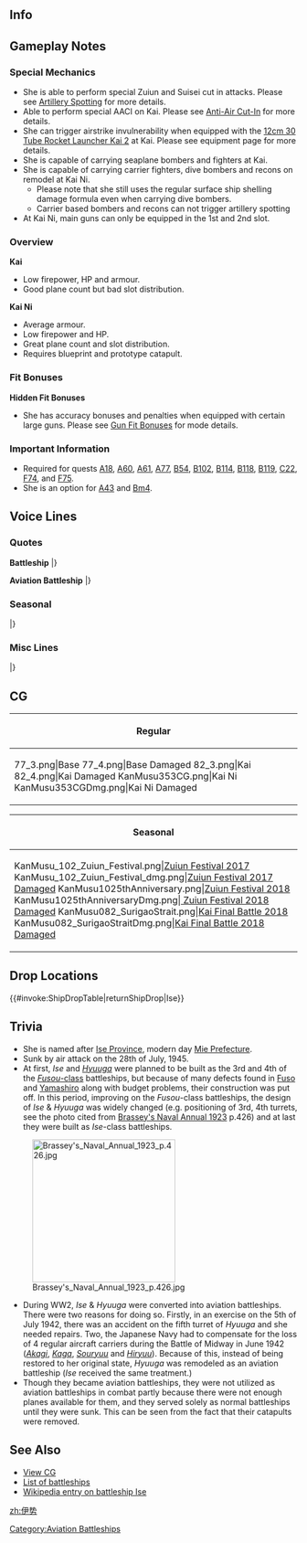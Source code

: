 ==Info==
{{KanmusuInfo|ID=003}}
{{KanmusuInfo|ID=102}}
{{KanmusuInfo|ID=353}}

==Gameplay Notes==
===Special Mechanics===
* She is able to perform special Zuiun and Suisei cut in attacks. Please see [[Combat/Artillery_Spotting|Artillery Spotting]] for more details.
* Able to perform special AACI on Kai. Please see [[Anti-Air Cut-In]] for more details.
* She can trigger airstrike invulnerability when equipped with the [[12cm 30 Tube Rocket Launcher Kai 2]] at Kai. Please see equipment page for more details.
* She is capable of carrying seaplane bombers and fighters at Kai.
* She is capable of carrying carrier fighters, dive bombers and recons on remodel at Kai Ni.
**Please note that she still uses the regular surface ship shelling damage formula even when carrying dive bombers.
**Carrier based bombers and recons can not trigger artillery spotting
* At Kai Ni, main guns can only be equipped in the 1st and 2nd slot.

===Overview===
'''Kai'''
* Low firepower, HP and armour.
* Good plane count but bad slot distribution.

'''Kai Ni'''
* Average armour.
* Low firepower and HP.
* Great plane count and slot distribution. 
* Requires blueprint and prototype catapult.

===Fit Bonuses===

{{:{{BASEPAGENAME}}/Equipment Bonuses}}

{{clear}}

'''Hidden Fit Bonuses'''
* She has accuracy bonuses and penalties when equipped with certain large guns. Please see [[Gun Fit Bonuses]] for mode details.

===Important Information===
* Required for quests [[Quests#A18|A18]], [[Quests#A60|A60]], [[Quests#A61|A61]], [[Quests#A77|A77]], [[Quests#B54|B54]], [[Quests#B102|B102]], [[Quests#B114|B114]], [[Quests#B118|B118]], [[Quests#B119|B119]], [[Quests#C22|C22]], [[Quests#F74|F74]], and [[Quests#F75|F75]].
* She is an option for [[Quests#A43|A43]] and [[Quests#Bm4|Bm4]].

==Voice Lines==
===Quotes===
'''Battleship'''
{{ShipquoteHeader}}
{{ShipquoteKai
|scenario = Introduction
|origin = 超弩級戦艦、伊勢型一番艦、伊勢。参ります！
|translation = I'm the super dreadnought and 1st ship of the Ise-class, Ise. Reporting in!
|audio = Ise-Introduction.ogg
}}
{{ShipquoteKai
|scenario = Library
|origin = 扶桑型戦艦を再設計した、強力な超弩級戦艦として完成しました。
戦艦、伊勢です。 主砲を多少とっちゃって、有名な航空戦艦モードに改造可能よ。楽しみね！
|translation = I was built as a powerful super dreadnought based off the Fusou-class Battleships. I'm the battleship, Ise.<ref>The Ise-class were designed as an improved Fusou-class correcting some of the defects that were present in the latter's design.</ref>
By taking off a few of the main cannons, I can be upgraded to the famous Aviation Battleship mode! I'm looking forward to it!<ref>The Ise-class were remodelled into aviation battleships in 1945.</ref>
|audio = Ise-Library.ogg
}}
{{ShipquoteKai
|scenario = Secretary 1
|origin = はい、提督？
|translation = Yes, Admiral?
|audio = Ise-Secretary_1.ogg
}}
{{ShipquoteKai
|scenario = Secretary 2
|origin = 砲塔が重いかって？ぜんぜん。
|translation = Are my turrets heavy? Not at all.
|audio =  Ise-Secretary_2.ogg
}}
{{ShipquoteKai
|scenario = Secretary 3
|origin = …ぁ、ごめんなさい。振り向きざまに砲塔がぶつかっちゃった？
|translation = ...Ah, sorry. Did I hit you with my turrets when I turned around?
|audio =  Ise-Secretary_3.ogg
}}
{{ShipquoteKai
|scenario = Wedding
|origin = 提督、あの、一緒に五番主砲塔の配置について語りませんか？…え、意味わかんないって？くぅぅ…ダメかぁ
|translation = Admiral, ummm, can we discuss the positioning of my No. 5 main gun together? ...Eh, you don't get what I mean? Guuuuh... No good huh.
|audio = Ise-Wedding.ogg
}}
{{ShipquoteKai
|scenario = Player's Score
|origin = 提督、ご連絡のようですよ。
|translation = Looks like there's a message for you, Admiral.
|audio = Ise-Looking_At_Scores.ogg
}}
{{ShipquoteKai
|scenario = Joining the Fleet
|origin = 超弩級戦艦　伊勢型の伊勢、参ります！
|translation = Ise-class super dreadnought, Ise, setting off!
|audio = Ise-Joining_A_Sortie.ogg
}}
{{ShipquoteKai
|scenario = Equipment 1
|origin = ようし、これで行けるわね！<ref>Shared with Supply.</ref>
|translation = Alright~, I can do it with this!
|audio = Ise-Equipment_1.ogg
}}
{{ShipquoteKai
|scenario = Equipment 2
|origin = ふーん。
|translation = Humph.
|audio = Ise-Equipment_2.ogg
}}
{{ShipquoteKai
|scenario = Equipment 3
|origin = やだ、結構いいじゃない！これって！<ref>Shared with Secretary Married.</ref>
|translation = Wow, aren't they cool! This is!
|audio = Ise-Equipment_3.ogg
}}
{{ShipquoteKai
|scenario = Docking (Minor)
|origin = ちょっとした怪我よ、大したことないわ。
|translation = Just a scratch, no big deal.
|audio = Ise-Docking_Minor.ogg
}}
{{ShipquoteKai
|scenario = Docking (Major)
|origin = さすがにちょっと…まずったかな。
|translation = This is... pretty bad huh.
|audio = Ise-Docking_Major.ogg
}}
{{ShipquoteKai
|scenario = Construction
|origin = 提督、新型艦が進水しました。
|translation = Admiral, a new type of ship has been launched.
|audio = Ise-Construction.ogg
}}
{{ShipquoteKai
|scenario = Return from Sortie
|origin = 艦隊が帰投したようですね
|translation = Seems like the fleet has returned to port.
|audio = Ise-Return_From_Sortie.ogg
}}
{{ShipquoteKai
|scenario = Starting a Sortie
|origin = 日向、いい？出るわよ！
|translation = Hyuuga, you good? Let's go!
|audio = Ise-Starting_A_Sortie.ogg
}}
{{ShipquoteKai
|scenario = Starting a Battle
|origin = 右舷砲転、行くわよ！
|translation = Turrets to starboard, let's go!
|audio = Ise-Battle_Start.ogg
}}
{{ShipquoteKai
|scenario = Attack
|origin = 沈みなさい！
|translation = Just sink!
|audio = Ise-Attack.ogg
}}
{{ShipquoteKai
|scenario = Daytime Spotting/ Night Battle Attack
|origin = 主砲、6基12門、一斉射！
|translation = Main guns, 6 guns, 12 barrels, full broadside!
|audio = Ise-Night_Attack.ogg
}}
{{ShipquoteKai
|scenario = Night Battle
|origin = さぁ…追撃するわよ…！
|translation = Now... let's pursue them...!
|audio = Ise-Night_Battle.ogg
}}
{{ShipquoteKai
|scenario = MVP
|origin = え、私の戦果が一番なの？やった！日向、見た見た？どうよ？
|translation = Eh, I had the best results? I did it! Hyuuga, did you see that? How about that?
|audio = Ise-MVP.ogg
}}
{{ShipquoteKai
|scenario = Minor Damage 1
|origin = やったわね…！
|translation = You've done it....!
|audio = Ise-Minor_Damage_1.ogg
}}
{{ShipquoteKai
|scenario = Minor Damage 2
|origin = 痛いじゃないの！
|translation = It doesn't hurt!
|audio = Ise-Minor_Damage_2.ogg
}}
{{ShipquoteKai
|scenario = Major Damage
|origin = ちょっとまずったな…どうしよう？
|translation = It's getting a bit bad... what should I do..!
|audio = Ise-Major_Damage.ogg
}}
{{ShipquoteKai
|scenario = Sunk
|origin = これまでか……日向、先に逝くわね…
|translation = This is it, huh... I'm going ahead, Hyuuga...
|audio = Ise-Sunk.ogg
}}
|}<references/>

{{clear}}

'''Aviation Battleship'''
{{ShipquoteHeader}}
{{ShipquoteKai
|scenario = Introduction
|origin = 航空戦艦「伊勢」です！後部飛行甲板とカタパルト2基で航空戦力を運用可能よ。
|translation = I'm the aviation battleship, Ise! I can make use of the power of aviation with a flight deck at the stern and two catapults.
|audio = IseKai-Introduction.ogg
}}
{{ShipquoteKai
|scenario = Introduction
|kai2 = yes
|origin = 提督、改装航空母艦、伊勢、全通飛行甲板で参ります！
|translation = Admiral, I'm the remodelled aircraft carrier, Ise. Ready to head out with my full-scale flight deck!
|audio = IseKaiNi-Intro.mp3
}}
{{ShipquoteKai
|scenario = Library
|origin = 洋上航空戦力強化のために、主砲を一部外して、かわりに飛行甲板を設置、軽空母並の航空戦力を運用可能な航空戦艦、伊勢です。
海自の新鋭DDHにもその名は受け継がれているわ。
|translation = In order to strengthen my naval aviation power, a couple of my main cannons were removed to make room for a flight deck; I'm the aviation battleship that can operate like a light aircraft carrier, Ise.
My name was taken up by the newly-developed DDH of the Marine Self Defence Force.<ref>Referring to the [https://en.wikipedia.org/wiki/JDS_Ise JDS Ise].</ref>
|audio = IseKai-Library.ogg
}}
{{ShipquoteKai
|scenario = Secretary 1
|origin = ま、水上機が基本なんだけどね。
|translation = Well, seaplanes are the foundation.
|audio = IseKai-Secretary_1.ogg
}}
{{ShipquoteKai
|scenario = Secretary 2
|origin = あ、ごめんなさい。呼びました？
|translation = Ah, sorry. Did you call me?
|audio = IseKai-Secretary_2.ogg
}}
{{ShipquoteKai
|scenario = Secretary 3
|origin = 戦艦の火力と軽空母並の航空運用力…ね、ステキでしょ？
|translation = The firepower of a battleship while being able to operate like a light aircraft carrier... Hey, isn't it amazing?
|audio = IseKai-Secretary_3.ogg
}}
{{ShipquoteKai
|scenario = Wedding
|origin = 提督、あの…カタパルトとか、取らないでくださいね…あれが無いと私…！あっ…いじわるぅ！
|translation = Admiral, erm... could you please not take my catapult away... If I don't have that, I'll... Ah! You meanie!<ref>Historically speaking, her catapult was removed and Ise was used as a battleship.</ref>
|audio = IseKai-Wedding_Line.ogg
}}
{{ShipquoteKai
|scenario = Player's Score
|origin = 提督にご連絡です。…忙しいのね。
|translation = It's a message for you, Admiral... You're really busy, huh.
|audio = IseKai-Looking_At_Scores.ogg
}}
{{ShipquoteKai
|scenario = Joining the Fleet
|origin = 航空戦艦「伊勢」出撃します！
|translation = Aviation battleship Ise, sortieing!
|audio = IseKai-Joining_A_Sortie.ogg
}}
{{ShipquoteKai
|scenario = Joining the Fleet
|kai2 = yes
|origin = 航空母艦、伊勢。航空戦隊預かります！日向、いい？
|translation = Carrier, Ise. I'll be in charge of the Carrier Division! Hyuuga, you good?
|audio = IseKaiNi-JoinFleet.mp3
}}
{{ShipquoteKai
|scenario = Equipment 1
|origin = んふふ…日向がびっくりしちゃうかな？<ref>Shared with Supply.</ref>
|translation = Ufufu...I wonder if Hyuuga will be surprised?
|audio = IseKai-Equipment_2.ogg
}}
{{ShipquoteKai
|scenario = Equipment 1
|kai2 = yes
|origin = いいはね、この子達も。へぇー。
|translation = These girls are nice too. Hee~
|audio = IseKaiNi-Equip1.mp3
}}
{{ShipquoteKai
|scenario = Equipment 2
|origin = 結構、ばっちりじゃない、コレってば！
|translation = Isn't this pretty perfect!
|audio = IseKai-Equipment_1.ogg
}}
{{ShipquoteKai
|scenario = Equipment 3
|origin = いいんじゃない？<ref>Shared with Secretary Married.</ref>
|translation = Isn't this fine?
|audio = IseKai-Equipment_3.ogg
}}
{{ShipquoteKai
|scenario = Docking (Minor)
|origin = ちょっとした怪我よ。でも、ありがとう。
|translation = It's just a scratch. But thanks anyway.
|audio = IseKai-Docking_Minor.ogg
}}
{{ShipquoteKai
|scenario = Docking (Major)
|origin = さすがに修理しとかないとね。
|translation = Just as I thought, looks like I need some repairs.
|audio = IseKai-Docking_Major.ogg
}}
{{ShipquoteKai
|scenario = Return from Sortie
|origin = 艦載が帰投です。お疲れ様。
|translation = The fleet has returned to port. Good work!
|audio = IseKai-Returning_From_Sortie.ogg
}}
{{ShipquoteKai
|scenario = Starting a Sortie
|origin = 日向遅いよ。置いてくからね。
|translation = You're slow, Hyuuga. I'll leave you behind.
|audio = IseKai-Starting_A_Sortie.ogg
}}
{{ShipquoteKai
|scenario = Starting a Battle
|origin = 左舷、砲戦開始！
|translation = Open fire to port!
|audio = IseKai-Battle_Start.ogg
}}
{{ShipquoteKai
|scenario = Starting a Battle
|kai2 = yes
|origin = さあ、行きましょうか！伊勢航空隊、発艦始め！
|translation = Now, let's do this! Ise Air Wing, begin takeoff!
|audio = IseKaiNi-BattleStart.mp3
}}
{{ShipquoteKai
|scenario = Attack
|origin = 瑞雲とかって、どうかな？いける？
|translation = How are the Zuiuns? Can they do it?
|audio = IseKai-Attack.ogg
}}
{{ShipquoteKai
|scenario = Attack
|kai2 = yes
|origin = よーし！伊勢攻撃隊、いけぇ！
|translation = Alright! Ise Attack Squadron, gooo!
|audio = IseKaiNi-Attack.mp3
}}
{{ShipquoteKai
|scenario = Air Battle/ Daytime Spotting/ Night Battle Attack
|origin = 主砲、四基八門、一斉射！
|translation = Main guns, 4 guns, 8 barrels, full broadside!
|audio = IseKai-Night_Attack.ogg
}}
{{ShipquoteKai
|scenario = Air Battle/ Daytime Spotting/ Night Battle Attack
|kai2 = yes
|origin = そっか、そうなるよね。
|translation = I see, that's true.
|audio = IseKaiNi-NightAttack.mp3
}}
{{ShipquoteKai
|scenario = Night Battle
|origin = 艦載機、発艦急げ！
|translation = Planes, hurry up and launch!
|audio = IseKai-Night_Battle.ogg
}}
{{ShipquoteKai
|scenario = NightBattle
|kai2 = yes
|origin = さあ、いっちゃいますか！
|translation = Now, let's do this!
|audio = IseKaiNi-NightBattle.mp3
}}
{{ShipquoteKai
|scenario = MVP
|origin = えっ？またあたしの戦果が一番なの？…どうなのさ～日向、おとなしいじゃん。
|translation = Eh, I've still got the number one result? How about that Hyuuga, you're being a bit quiet.
|audio = IseKai-MVP.ogg
}}
{{ShipquoteKai
|scenario = Minor Damage 1
|origin = 小沢囮艦隊のときに比べれば、この位！
|translation = Compared to the Ozawa Decoy Fleet, this is nothing!<ref>She was part of Vice Admiral Ozawa's Decoy Fleet at the [https://en.wikipedia.org/wiki/Battle_of_Leyte_Gulf#Battle_of_Cape_Enga.C3.B1o_.2825.E2.80.9326_October.29 Battle of Cape Engano] whose role was to act as bait for the Allied fleet.</ref>
|audio = IseKai-Minor_Damage_1.ogg
}}
{{ShipquoteKai
|scenario = Minor Damage 2
|origin = どんどん撃ってきなさいな。
|translation = Keep on firing.
|audio = IseKai-Minor_Damage_2.ogg
}}
{{ShipquoteKai
|scenario = Major Damage
|origin = がーん　折角の飛行甲板がぁ～
|translation = Do~ng! My long-awaited flight-deck is...<ref>ガーン -Sound of heavy thing hitting metal.</ref>
|audio = IseKai-Major_Damage.ogg
}}
{{ShipquoteKai
|scenario = Sunk
|origin = まあ、やるだけやったかな…日向、ゆっくり来なよ…
|translation = Well, I guess this is it... Take your time following me, Hyuuga...
|audio = IseKai-Sunk.ogg
}}
|}<references/>

{{clear}}

===Seasonal===
{{SeasonalHeaderOld}}
{{SeasonalQuote
|scenario = [[Seasonal/End_of_Year_2014|End of Year 2014]]
|origin =早いわねー。もう今年も終わりか。ねえ、日向、大掃除とか、しとく？
|translation = That was fast. The year is already over. Hey, shall we start spring cleaning, Hyuuga?
|audio = Ise_Year_End_2014_Sec1.ogg
|notes = 
}}
{{SeasonalQuote
|scenario = [[Seasonal/New_Year_2015|New Year 2015]]
|origin = 新年だよ、新年！日向、あけましておめでとう！今年もよろしくね？
|translation = The New Year is here! Happy New Year, Hyuuga! Take care of me this year too alright?
|audio = Ise_kai_New_Years_Day_2016.ogg
|notes = 
}}
{{SeasonalQuote
|scenario = [[Seasonal/Valentine%27s_Day_2015|Valentine’s Day 2015]]
|origin = そうね、ヴァレンタインだもの。提督、日向。はい、チョコレート。ふふ♪
|translation = Oh right, it’s Valentine’s. Admiral, Hyuuga. Here’s some chocolates. Fufu♪
|audio = Ise_Valentine_Sec1.ogg
|notes = 
}}
{{SeasonalQuote
|scenario = [[Seasonal/Second_Anniversary|2nd Anniversary]]
|origin = 今日はめでたい日か。日向いいね、楽しい気分だね！今日は飲んじゃおうか。
|translation = Today is a wonderful day. Doesn’t it feel great, Hyuuga! I should just drink today.
|audio =003_Ise _2ndAnniv.mp3
|notes = 
}}
{{SeasonalQuote
|scenario = [[Seasonal/New_Year_2016|New Year 2016]]
|origin = 新年だよ、新年！日向、あけましておめでとう！今年もよろしくね？
|translation = It’s the New Year! Happy New Year, Hyuuga! Take care of me this year too alright?
|audio = Ise_kai_New_Years_Day_2016.ogg
|notes = 
}}
{{SeasonalQuote
|scenario = [[Seasonal/White_Day_2018|White Day 2018]]
|origin = へぇ、提督、チョコのお返しくれるんだ。意外と真似なとこあんだね。うん、うん、もらっとく！
|translation = Huh, so these are in return for the chocolates, Admiral. I didn’t expect this out of you. No, no, I accept!
|audio = Ise_White_Day_2018_Sec3.mp3
|notes = Secretary 3
}}
{{SeasonalQuote
|scenario = [[Seasonal/Fifth_Anniversary|5th Anniversary]]
|origin = 艦隊はついに五周年か。日向、いいね？楽しい気分だね。今日は、飲んじゃおうか？取って置き、あげちゃう。
|translation = It’s finally the fleet’s 5th Anniversary. Isn’t this great, Hyuuga? Such a happy feeling. Shall we drink today? I’ll bring out my special reserve.
|audio = Ise_5th_Anniversary_Sec1.mp3
|notes = 
}}
{{SeasonalQuote
|scenario = [[Seasonal/Summer_2018|Summer 2018]]
|origin = そうね、あの夏か…もう結構前になるのよね。
|translation = Ah yes, that summer... Well it's a long time ago now.
|audio = Ise_Summer_2018_Sec1.mp3
|notes = 
}}
{{SeasonalQuote
|scenario = [[Seasonal/Late_Autumn_2018|Late Autumn 2018]]
|origin = おぉ、日向元気じゃん。屋台とか好きだもんね。
|translation = Oh, you're looking happy, Hyuuga. You must really like the stalls.
|audio = Ise_Late_Autumn_2018_Sec1.mp3
|notes = 
}}
{{SeasonalQuote
|scenario = [[Seasonal/Setsubun_2019|Setsubun 2019]]
|origin = どうした、日向？節分だよ。元気ないじゃん。えぇ、節分とは何か考えてる？そ、そうですか…
|translation = What's wrong, Hyuuga? It's Setsubun. You're not looking very happy. Eh, you're thinking of something other than Setsubun? I-I see...
|audio = Ise_Setsubun_2019_Sec1.mp3
|notes = 
}}
{{SeasonalQuote
|scenario = [[Seasonal/Sixth_Anniversary|6th Anniversary]]
|origin = 艦隊は六周年か。提督、日向、いいね。嬉しい気分。今日は飲んじゃうか？いいのあるんだ。開けちゃう。
|translation = It's the fleet's 6th Anniversary. Admiral, Hyuuga; that's great. I feel happy. Shall we drink today? I've got something special. I'll open it up.
|audio = Ise_6th_Anniversary_Sec1.mp3
|notes = 
}}
{{SeasonalQuote
|scenario = [[Seasonal/Seventh_Anniversary|7th Anniversary 2020]]
|origin = 艦隊は七周年か？提督、日向、大淀、いいね、いいね？今日は飲んじゃうか？あぁ、大淀気が利く！
|translation = It's the fleet's 7th Anniversary? Admiral, Hyuuga, Ooyodo, isn't it great? Shall we have a drink today? Ah, Ooyodo, that's the spirit!
|audio = Ise_7th_Anniversary_Secretary_1.mp3
|notes = 
}}
{{SeasonalQuote
|scenario = [[Seasonal/Christmas_2020|Christmas 2020]]
|origin = そうね。寒冷地対策が必要ね。気をつけないと。
|translation = That's true. We need to take precautions against the cold. I need to be careful.<ref>Referring to how E2 and E3 of the [[Fall 2020 Event]] banned ships with flight decks from sortieing unless they equipped [[Arctic Gear & Deck Personnel]].</ref>
|audio = Ise Kai Ni_Christmas_2020_Secretary_2.mp3
|notes = Kai Ni Secretary 2
}}
{{SeasonalQuote
|scenario = [[Seasonal/Eighth_Anniversary|8th Anniversary]]
|origin = 艦隊はついに八周年。提督、日向、大淀、みんな、乾杯！今日は大いに飲んじゃおう！おぉ、日向、いい飲みっぷり！
|translation =	It's the fleet's 8th Anniversary. Admiral, Hyuuga, Ooyodo, everyone, cheers! Let's drink till we drop! Ooh, you're getting into this, Hyuuga!
|audio = Ise_8th Anniversary_Secretary_1.mp3
|notes = 
}}
|}<references/>

{{clear}}

===Misc Lines===
{{SeasonalHeaderOld}}
{{SeasonalQuote
|scenario = [[Seasonal/Final_Battle|Final Battle 2018]]
|origin = そうね、日向、結構大変そう。準備万端で挑みたいね。
|translation = Yeah, that sounds tough, Hyuuga. We’ll need to be prepared to take it on.
|audio = Ise_Kantai_Kessen_2018_Sec1.mp3
|notes = Secretary 1
}}
{{SeasonalQuote
|scenario = [[Seasonal/Final_Battle|Final Battle 2018]]
|origin = ん、回避運動はよしっと…噴進砲も…よし！いいかな。
|translation = Ngh, evasive maneouvers are fine… Rockets are… OK! This looks good.
|audio = Ise_Kantai_Kessen_2018_Sec2.mp3
|notes = Secretary 2
}}
{{SeasonalQuote
|scenario = [[Seasonal/Final_Battle|Final Battle 2018]]
|origin = さあ、行っちゃいますか！
|translation = Now, let’s get them!
|audio = Ise_Kantai_Kessen_2018_Atk.mp3
|notes = Attack
}}
{{SeasonalQuote
|scenario = [[Seasonal/Final_Battle|Final Battle 2018]]
|origin = やるじゃない、当ててきたか。でも、かすり傷よ。
|translation = Not bad, you scored a hit. But it’s just a scratch. 
|audio = Ise_Kantai_Kessen_2018_MinorDmg1.mp3
|notes = Minor Damage 1
}}
{{SeasonalQuote
|scenario = [[Seasonal/Final_Battle|Homecoming 2018]]
|origin = お疲れ、日向！まあ、まずはお風呂で汗を流そうっか。ねぇ？
|translation = Good work, Hyuuga! Well, let’s go take a bath to clean up first. Alright?
|audio = Ise_Homecoming_2018_Sec1.mp3
|notes = 
}}
{{SeasonalQuote
|scenario = [[KanColle_Sasebo_Naval_Base_Tour|Sasebo Base Tour 2018]]
|origin = 佐世保もいい街ね。なんだろう、この不思議に馴染む感じ。
|translation = Sasebo is a great city too. I wonder why it feels so familiar.
|audio = Ise_Sasebo_Homecoming_2018_Sec2.mp3
|notes = Secretary 2
}}
|}<references/>

{{clear}}

==CG==
{| class="mw-collapsible mw-collapsed wikitable" style="width: 100%;"
!Regular
|-
|<gallery>
77_3.png|Base
77_4.png|Base Damaged
82_3.png|Kai
82_4.png|Kai Damaged
KanMusu353CG.png|Kai Ni
KanMusu353CGDmg.png|Kai Ni Damaged
</gallery>
|}

{| class="mw-collapsible mw-collapsed wikitable" style="width: 100%;"
!Seasonal
|-
|<gallery>
KanMusu_102_Zuiun_Festival.png|[[Promotional_Collaboration_CG#June.2FJuly_2017_-_Zuiun_Festival|Zuiun Festival 2017]]
KanMusu_102_Zuiun_Festival_dmg.png|[[Promotional_Collaboration_CG#June.2FJuly_2017_-_Zuiun_Festival|Zuiun Festival 2017 Damaged]]
KanMusu1025thAnniversary.png|[[Seasonal/Fifth_Anniversary|Zuiun Festival 2018]]
KanMusu1025thAnniversaryDmg.png|[[Seasonal/Fifth_Anniversary| Zuiun Festival 2018 Damaged]]
KanMusu082_SurigaoStrait.png|[[Seasonal/Final_Battle|Kai Final Battle 2018]]
KanMusu082_SurigaoStraitDmg.png|[[Seasonal/Final_Battle|Kai Final Battle 2018 Damaged]]
</gallery>
|}

== Drop Locations ==
{{#invoke:ShipDropTable|returnShipDrop|Ise}}

==Trivia==
*She is named after [https://en.wikipedia.org/wiki/Ise_Province Ise Province], modern day [https://en.wikipedia.org/wiki/Mie_Prefecture Mie Prefecture].
*Sunk by air attack on the 28th of July, 1945.
*At first, ''Ise'' and ''[[Hyuuga]]'' were planned to be built as the 3rd and 4th of the [[:Category:Fuso Class|''Fusou''-class]] battleships, but because of many defects found in [[Fuso]] and [[Yamashiro]] along with budget problems, their construction was put off. In this period, improving on the ''Fusou''-class battleships, the design of ''Ise'' & ''Hyuuga'' was widely changed (e.g. positioning of 3rd, 4th turrets, see the photo cited from [https://archive.org/details/brasseysnavala1923brasuoft%7C Brassey's Naval Annual 1923] p.426) and at last they were built as ''Ise''-class battleships.

[[File:Brassey's_Naval_Annual_1923_p.426.jpg|250px|right]]
* During WW2, ''Ise'' & ''Hyuuga'' were converted into aviation battleships. There were two reasons for doing so. Firstly, in an exercise on the 5th of July 1942, there was an accident on the fifth turret of ''Hyuuga'' and she needed repairs. Two, the Japanese Navy had to compensate for the loss of 4 regular aircraft carriers during the Battle of Midway in June 1942 (''[[Akagi]]'', ''[[Kaga]]'', ''[[Souryuu]]'' and ''[[Hiryuu]]''). Because of this, instead of being restored to her original state, ''Hyuuga'' was remodeled as an aviation battleship (''Ise'' received the same treatment.)
* Though they became aviation battleships, they were not utilized as aviation battleships in combat partly because there were not enough planes available for them, and they served solely as normal battleships until they were sunk. This can be seen from the fact that their catapults were removed.

==See Also==
*[[{{PAGENAME}}/Gallery|View {{PAGENAME}} CG]]
*[[EliteBB|List of battleships]]
*[[wikipedia:Japanese_battleship_Ise|Wikipedia entry on battleship Ise]]

{{shiplist}}
[[zh:伊势]]
[[Category:Aviation Battleships]]